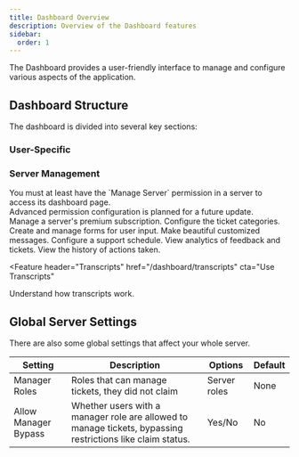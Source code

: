 ```yaml
---
title: Dashboard Overview
description: Overview of the Dashboard features
sidebar:
  order: 1
---
```



The Dashboard provides a user-friendly interface to manage and configure various aspects of the application.

## Dashboard Structure

The dashboard is divided into several key sections:

### User-Specific

<LinkCard
  href="https://ticketon.app/dash/billing"
  target="_blank"
  title="Billing"
  description="Manage your billing information and subscriptions."
/>

### Server Management

<Aside type="note">
  You must at least have the `Manage Server` permission in a server to access
  its dashboard page. <br />
  Advanced permission configuration is planned for a future update.
</Aside>

<Feature header="Premium Management" href="/dashboard/premium">
  Manage a server's premium subscription.
</Feature>

<Feature header="Category Configuration" href="/dashboard/categories">
  Configure the ticket categories.
</Feature>

<Feature header="Form Management" href="/dashboard/forms">
  Create and manage forms for user input.
</Feature>

<Feature header="Custom Messages" href="/dashboard/messages">
  Make beautiful customized messages.
</Feature>

<Feature header="Support Schedule" href="/dashboard/schedule">
  Configure a support schedule.
</Feature>

<Feature header="Analytics" href="/dashboard/analytics">
  View analytics of feedback and tickets.
</Feature>

<Feature header="Audit Log" href="/dashboard/audit-log">
  View the history of actions taken.
</Feature>

<Feature
  header="Transcripts"
  href="/dashboard/transcripts"
  cta="Use Transcripts"
>
  Understand how transcripts work.
</Feature>

## Global Server Settings

There are also some global settings that affect your whole server.

| Setting              | Description                                                                                                | Options      | Default |
| -------------------- | ---------------------------------------------------------------------------------------------------------- | ------------ | ------- |
| Manager Roles        | Roles that can manage tickets, they did not claim                                                          | Server roles | None    |
| Allow Manager Bypass | Whether users with a manager role are allowed to manage tickets, bypassing restrictions like claim status. | Yes/No       | No      |
